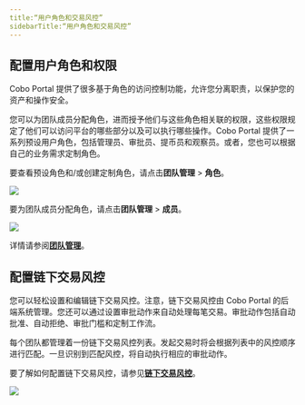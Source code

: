```yaml
---
title:“用户角色和交易风控”
sidebarTitle:“用户角色和交易风控”
---
```


## 配置用户角色和权限

Cobo Portal 提供了很多基于角色的访问控制功能，允许您分离职责，以保护您的资产和操作安全。

您可以为团队成员分配角色，进而授予他们与这些角色相关联的权限，这些权限规定了他们可以访问平台的哪些部分以及可以执行哪些操作。Cobo Portal 提供了一系列预设用户角色，包括管理员、审批员、提币员和观察员。或者，您也可以根据自己的业务需求定制角色。

要查看预设角色和/或创建定制角色，请点击**团队管理** > **角色**。

<img src="/images/mpc-wallet/user-roles.png" className="screenshot_nav_bar"/>

要为团队成员分配角色，请点击**团队管理** > **成员**。

<img src="/images/mpc-wallet/member.png" className="screenshot_nav_bar"/>

详情请参阅[**团队管理**](/en/portal/organization/introduction)。


## 配置链下交易风控

您可以轻松设置和编辑链下交易风控。注意，链下交易风控由 Cobo Portal 的后端系统管理。您还可以通过设置审批动作来自动处理每笔交易。审批动作包括自动批准、自动拒绝、审批门槛和定制工作流。

每个团队都管理着一份链下交易风控列表。发起交易时将会根据列表中的风控顺序进行匹配。一旦识别到匹配风控，将自动执行相应的审批动作。


要了解如何配置链下交易风控，请参见[**链下交易风控**](/en/portal/risk-controls/off-chain-tx-set-transfer)。

<img src="/images/mpc-wallet/transaction-policies.png" className="screenshot_nav_bar"/>